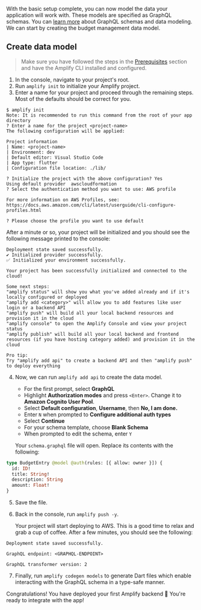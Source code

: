 With the basic setup complete, you can now model the data your application will work with. 
These models are specified as GraphQL schemas. You can [learn more](/cli/graphql/overview) 
about GraphQL schemas and data modeling. We can start by creating the budget management 
data model.

## Create data model

> Make sure you have followed the steps in the [Prerequisites](/start/getting-started/installation/q/integration/flutter/)
  section and have the Amplify CLI installed and configured.

1. In the console, navigate to your project's root.
2. Run `amplify init` to initialize your Amplify project. 
3. Enter a name for your project and proceed through the remaining steps. Most of the defaults should be correct for you.

```console
$ amplify init
Note: It is recommended to run this command from the root of your app directory
? Enter a name for the project <project-name>
The following configuration will be applied:

Project information
| Name: <project-name>
| Environment: dev
| Default editor: Visual Studio Code
| App type: flutter
| Configuration file location: ./lib/

? Initialize the project with the above configuration? Yes
Using default provider  awscloudformation
? Select the authentication method you want to use: AWS profile

For more information on AWS Profiles, see:
https://docs.aws.amazon.com/cli/latest/userguide/cli-configure-profiles.html

? Please choose the profile you want to use default
```

After a minute or so, your project will be initialized and you should see the following message printed to the console:

```console
Deployment state saved successfully.
✔ Initialized provider successfully.
✅ Initialized your environment successfully.

Your project has been successfully initialized and connected to the cloud!

Some next steps:
"amplify status" will show you what you've added already and if it's locally configured or deployed
"amplify add <category>" will allow you to add features like user login or a backend API
"amplify push" will build all your local backend resources and provision it in the cloud
"amplify console" to open the Amplify Console and view your project status
"amplify publish" will build all your local backend and frontend resources (if you have hosting category added) and provision it in the cloud

Pro tip:
Try "amplify add api" to create a backend API and then "amplify push" to deploy everything
```

4. Now, we can run `amplify add api` to create the data model.
 
    - For the first prompt, select **GraphQL**
    - Highlight **Authorization modes** and press `<Enter>`. Change it to **Amazon Cognito User Pool**.
    - Select **Default configuration**, **Username**, then **No, I am done.**
    - Enter `N` when prompted to **Configure additional auth types**
    - Select **Continue**
    - For your schema template, choose **Blank Schema**
    - When prompted to edit the schema, enter `Y`

    Your `schema.graphql` file will open. Replace its contents with the following:

```graphql
type BudgetEntry @model @auth(rules: [{ allow: owner }]) {
  id: ID!
  title: String!
  description: String
  amount: Float!
} 
```

5. Save the file.
6. Back in the console, run `amplify push -y`.

    Your project will start deploying to AWS. This is a good time to relax and grab a cup of coffee. 
    After a few minutes, you should see the following:

```console
Deployment state saved successfully.

GraphQL endpoint: <GRAPHQL-ENDPOINT>

GraphQL transformer version: 2
```

7. Finally, run `amplify codegen models` to generate Dart files which enable interacting with the GraphQL schema in a type-safe manner.

Congratulations! You have deployed your first Amplify backend 🎉 You're ready to integrate with the app!
